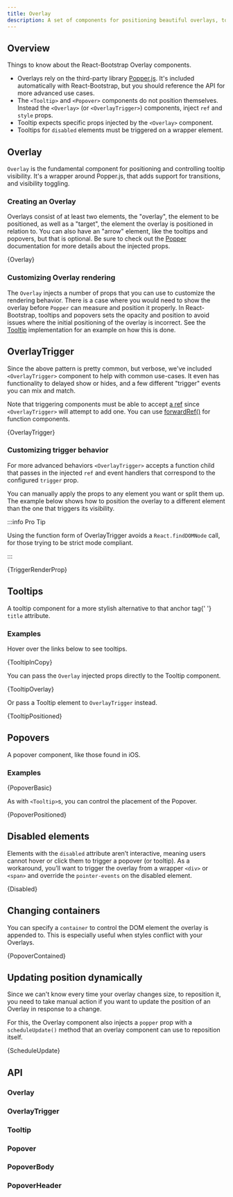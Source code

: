```yaml
---
title: Overlay
description: A set of components for positioning beautiful overlays, tooltips, popovers, and anything else you need.
---
```



## Overview

Things to know about the React-Bootstrap Overlay components.

- Overlays rely on the third-party library [Popper.js](https://popper.js.org).
  It's included automatically with React-Bootstrap, but you should reference the API
  for more advanced use cases.
- The `<Tooltip>` and `<Popover>` components do not position themselves. Instead the
  `<Overlay>` (or `<OverlayTrigger>`) components, inject `ref` and `style` props.
- Tooltip expects specific props injected by the `<Overlay>` component.
- Tooltips for `disabled` elements must be triggered on a wrapper element.

## Overlay

`Overlay` is the fundamental component for positioning and
controlling tooltip visibility. It's a wrapper around Popper.js, that
adds support for transitions, and visibility toggling.

### Creating an Overlay

Overlays consist of at least two elements, the "overlay", the element to
be positioned, as well as a "target", the element the overlay is
positioned in relation to. You can also have an "arrow" element,
like the tooltips and popovers, but that is optional. Be sure to
check out the [Popper](https://popper.js.org/docs/v2)
documentation for more details about the injected props.

<CodeBlock language="jsx" live>
  {Overlay}
</CodeBlock>

### Customizing Overlay rendering

The `Overlay` injects a number of props that you can use to customize the
rendering behavior. There is a case where you would need to show the overlay
before `Popper` can measure and position it properly. In React-Bootstrap,
tooltips and popovers sets the opacity and position to avoid issues where
the initial positioning of the overlay is incorrect. See the
[Tooltip](https://github.com/react-bootstrap/react-bootstrap/blob/master/src/Tooltip.tsx)
implementation for an example on how this is done.

## OverlayTrigger

Since the above pattern is pretty common, but verbose, we've included
`<OverlayTrigger>` component to help with common
use-cases. It even has functionality to delayed show or hides, and a few
different "trigger" events you can mix and match.

Note that triggering components must be able to accept [a ref](https://reactjs.org/docs/refs-and-the-dom.html)
since `<OverlayTrigger>` will attempt to add one. You can use
[forwardRef()](https://reactjs.org/docs/react-api.html#reactforwardref) for function components.

<CodeBlock language="jsx" live>
  {OverlayTrigger}
</CodeBlock>

### Customizing trigger behavior

For more advanced behaviors `<OverlayTrigger>` accepts a
function child that passes in the injected `ref` and event
handlers that correspond to the configured `trigger` prop.

You can manually apply the props to any element you want or split them
up. The example below shows how to position the overlay to a different
element than the one that triggers its visibility.

:::info Pro Tip

Using the function form of OverlayTrigger avoids a
`React.findDOMNode` call, for those trying to be strict mode
compliant.

:::

<CodeBlock language="jsx" live>
  {TriggerRenderProp}
</CodeBlock>

## Tooltips

<p className="lead">
  A tooltip component for a more stylish alternative to that anchor tag{' '}
  <code>title</code> attribute.
</p>

### Examples

Hover over the links below to see tooltips.

<CodeBlock language="jsx" live noInline>
  {TooltipInCopy}
</CodeBlock>

You can pass the `Overlay` injected props directly to the
Tooltip component.

<CodeBlock language="jsx" live>
  {TooltipOverlay}
</CodeBlock>

Or pass a Tooltip element to `OverlayTrigger` instead.

<CodeBlock language="jsx" live>
  {TooltipPositioned}
</CodeBlock>

## Popovers

<p className="lead">A popover component, like those found in iOS.</p>

### Examples

<CodeBlock language="jsx" live noInline>
  {PopoverBasic}
</CodeBlock>

As with `<Tooltip>`s, you can control the placement of the Popover.

<CodeBlock language="jsx" live>
  {PopoverPositioned}
</CodeBlock>

## Disabled elements

Elements with the `disabled` attribute aren’t interactive,
meaning users cannot hover or click them to trigger a popover (or
tooltip). As a workaround, you’ll want to trigger the overlay from a
wrapper `<div>` or `<span>` and override the `pointer-events` on the
disabled element.

<CodeBlock language="jsx" live>
  {Disabled}
</CodeBlock>

## Changing containers

You can specify a `container` to control the DOM element the
overlay is appended to. This is especially useful when styles conflict
with your Overlays.

<CodeBlock language="jsx" live previewClassName="overlay-contained">
  {PopoverContained}
</CodeBlock>

## Updating position dynamically

Since we can't know every time your overlay changes size, to reposition
it, you need to take manual action if you want to update the position of
an Overlay in response to a change.

For this, the Overlay component also injects a `popper`
prop with a `scheduleUpdate()` method that an overlay
component can use to reposition itself.

<CodeBlock language="jsx" live noInline>
  {ScheduleUpdate}
</CodeBlock>

## API

### Overlay

<PropsTable name="Overlay" />

### OverlayTrigger

<PropsTable name="OverlayTrigger" />

### Tooltip

<PropsTable name="Tooltip" />

### Popover

<PropsTable name="Popover" />

### PopoverBody

<PropsTable name="PopoverBody" />

### PopoverHeader

<PropsTable name="PopoverHeader" />
